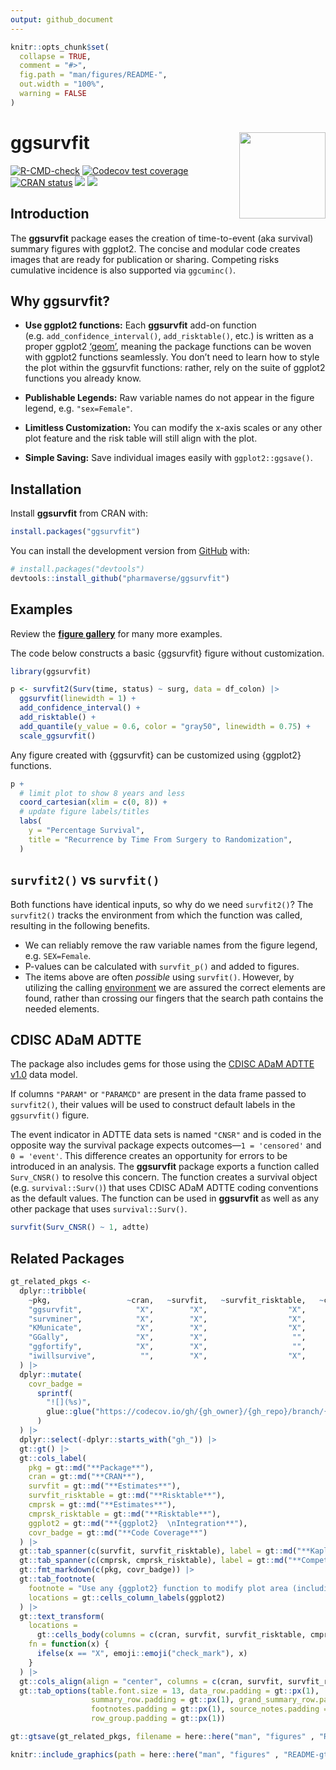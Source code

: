 ```yaml
---
output: github_document
---
```


<!-- README.md is generated from README.Rmd. Please edit that file -->

```r
knitr::opts_chunk$set(
  collapse = TRUE,
  comment = "#>",
  fig.path = "man/figures/README-",
  out.width = "100%",
  warning = FALSE
)
```

# ggsurvfit <a href="https://www.danieldsjoberg.com/ggsurvfit/"><img src="man/figures/logo.png" align="right" height="138" /></a>

<!-- badges: start -->
[![R-CMD-check](https://github.com/pharmaverse/ggsurvfit/actions/workflows/R-CMD-check.yaml/badge.svg)](https://github.com/pharmaverse/ggsurvfit/actions/workflows/R-CMD-check.yaml)
[![Codecov test coverage](https://codecov.io/gh/pharmaverse/ggsurvfit/graph/badge.svg)](https://app.codecov.io/gh/pharmaverse/ggsurvfit)
[![CRAN status](https://www.r-pkg.org/badges/version/ggsurvfit)](https://CRAN.R-project.org/package=ggsurvfit)
[![](https://cranlogs.r-pkg.org/badges/ggsurvfit)](https://cran.r-project.org/package=ggsurvfit)
[<img src="http://pharmaverse.org/shields/ggsurvfit.svg">](https://pharmaverse.org)
<!-- badges: end -->

## Introduction

The **ggsurvfit** package eases the creation of time-to-event (aka survival) summary figures with ggplot2.
The concise and modular code creates images that are ready for publication or sharing.
Competing risks cumulative incidence is also supported via `ggcuminc()`.

## Why ggsurvfit?

- **Use ggplot2 functions:** Each **ggsurvfit** add-on function (e.g. `add_confidence_interval()`, `add_risktable()`, etc.) is written as a proper ggplot2 ['geom'](https://ggplot2.tidyverse.org/reference/index.html), meaning the package functions can be woven with ggplot2 functions seamlessly. You don't need to learn how to style the plot within the ggsurvfit functions: rather, rely on the suite of ggplot2 functions you already know.

- **Publishable Legends:** Raw variable names do not appear in the figure legend, e.g. `"sex=Female"`.

- **Limitless Customization:** You can modify the x-axis scales or any other plot feature and the risk table will still align with the plot.

- **Simple Saving:** Save individual images easily with `ggplot2::ggsave()`.

## Installation

Install **ggsurvfit** from CRAN with:

```r
install.packages("ggsurvfit")
```

You can install the development version from [GitHub](https://github.com/pharmaverse/ggsurvfit) with:

``` r
# install.packages("devtools")
devtools::install_github("pharmaverse/ggsurvfit")
```

## Examples

Review the [**figure gallery**](https://www.danieldsjoberg.com/ggsurvfit/articles/gallery.html) for many more examples. 

The code below constructs a basic {ggsurvfit} figure without customization.

```r
library(ggsurvfit)

p <- survfit2(Surv(time, status) ~ surg, data = df_colon) |>
  ggsurvfit(linewidth = 1) +
  add_confidence_interval() +
  add_risktable() +
  add_quantile(y_value = 0.6, color = "gray50", linewidth = 0.75) +
  scale_ggsurvfit()
```

Any figure created with {ggsurvfit} can be customized using {ggplot2} functions.

```r
p +
  # limit plot to show 8 years and less
  coord_cartesian(xlim = c(0, 8)) +
  # update figure labels/titles
  labs(
    y = "Percentage Survival",
    title = "Recurrence by Time From Surgery to Randomization",
  )
```

## `survfit2()` vs `survfit()`

Both functions have identical inputs, so why do we need `survfit2()`?
The `survfit2()` tracks the environment from which the function was called, resulting in the following benefits.

- We can reliably remove the raw variable names from the figure legend, e.g. `SEX=Female`.
- P-values can be calculated with `survfit_p()` and added to figures.
- The items above are often *possible* using `survfit()`. However, by utilizing the calling [environment](https://adv-r.hadley.nz/environments.html) we are assured the correct elements are found, rather than crossing our fingers that the search path contains the needed elements.

## CDISC ADaM ADTTE

The package also includes gems for those using the [CDISC ADaM ADTTE v1.0](https://www.cdisc.org/standards/foundational/adam/adam-basic-data-structure-bds-time-event-tte-analyses-v1-0) data model.

If columns `"PARAM"` or `"PARAMCD"` are present in the data frame passed to `survfit2()`, their values will be used to construct default labels in the `ggsurvfit()` figure. 

The event indicator in ADTTE data sets is named `"CNSR"` and is coded in the opposite way the survival package expects outcomes---`1 = 'censored'` and `0 = 'event'`.
This difference creates an opportunity for errors to be introduced in an analysis.
The **ggsurvfit** package exports a function called `Surv_CNSR()` to resolve this concern.
The function creates a survival object (e.g. `survival::Surv()`) that uses CDISC ADaM ADTTE coding conventions as the default values.
The function can be used in **ggsurvfit** as well as any other package that uses `survival::Surv()`.

```r
survfit(Surv_CNSR() ~ 1, adtte)
```

## Related Packages

```r
gt_related_pkgs <-
  dplyr::tribble(
    ~pkg,                 ~cran,   ~survfit,   ~survfit_risktable,   ~cmprsk,   ~cmprsk_risktable, ~ggplot2,    ~gh_owner,               ~gh_repo, ~gh_branch,
    "ggsurvfit",            "X",        "X",                  "X",       "X",                 "X",      "X",  "pharmaverse",            "ggsurvfit",     "main",
    "survminer",            "X",        "X",                  "X",       "X",                  "",       "", "kassambara",            "survminer",   "master",
    "KMunicate",            "X",        "X",                  "X",        "",                  "",       "", "ellessenne",    "KMunicate-package",   "master",
    "GGally",               "X",        "X",                   "",        "",                  "",       "",      "ggobi",               "ggally",   "master",
    "ggfortify",            "X",        "X",                   "",        "",                  "",       "",    "sinhrks",            "ggfortify",   "master",
    "iwillsurvive",          "",        "X",                  "X",        "",                  "",       "", "ndphillips",         "iwillsurvive",   "master"
  ) |> 
  dplyr::mutate(
    covr_badge = 
      sprintf(
        "![](%s)", 
        glue::glue("https://codecov.io/gh/{gh_owner}/{gh_repo}/branch/{gh_branch}/graph/badge.svg")
      )
  ) |> 
  dplyr::select(-dplyr::starts_with("gh_")) |> 
  gt::gt() |> 
  gt::cols_label(
    pkg = gt::md("**Package**"),
    cran = gt::md("**CRAN**"),
    survfit = gt::md("**Estimates**"),
    survfit_risktable = gt::md("**Risktable**"),
    cmprsk = gt::md("**Estimates**"),
    cmprsk_risktable = gt::md("**Risktable**"),
    ggplot2 = gt::md("**{ggplot2}  \nIntegration**"),
    covr_badge = gt::md("**Code Coverage**")
  ) |> 
  gt::tab_spanner(c(survfit, survfit_risktable), label = gt::md("**Kaplan-Meier**")) |> 
  gt::tab_spanner(c(cmprsk, cmprsk_risktable), label = gt::md("**Competing Risks**")) |> 
  gt::fmt_markdown(c(pkg, covr_badge)) |> 
  gt::tab_footnote(
    footnote = "Use any {ggplot2} function to modify plot area (including scales) and the risktable will align with  the plot.",
    locations = gt::cells_column_labels(ggplot2)
  ) |> 
  gt::text_transform(
    locations = 
      gt::cells_body(columns = c(cran, survfit, survfit_risktable, cmprsk, cmprsk_risktable, ggplot2)),
    fn = function(x) {
      ifelse(x == "X", emoji::emoji("check_mark"), x)
    }
  ) |> 
  gt::cols_align(align = "center", columns = c(cran, survfit, survfit_risktable, cmprsk, cmprsk_risktable, ggplot2)) |> 
  gt::tab_options(table.font.size = 13, data_row.padding = gt::px(1), 
                  summary_row.padding = gt::px(1), grand_summary_row.padding = gt::px(1), 
                  footnotes.padding = gt::px(1), source_notes.padding = gt::px(1), 
                  row_group.padding = gt::px(1))
```

```r
gt::gtsave(gt_related_pkgs, filename = here::here("man", "figures" , "README-gt-related-pkgs.png"))
```

```r
knitr::include_graphics(path = here::here("man", "figures" , "README-gt-related-pkgs.png"))
```
